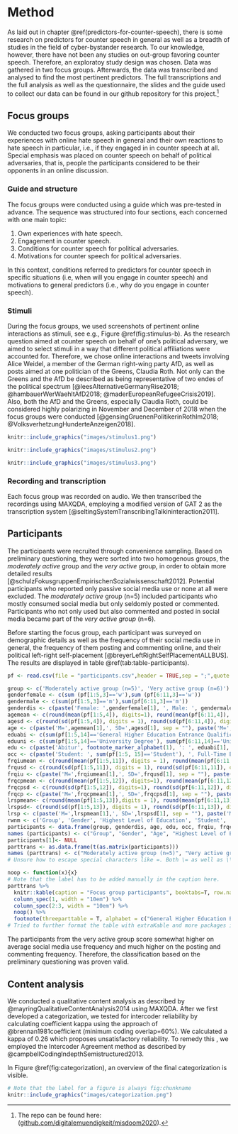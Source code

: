 # Method
As laid out in chapter \@ref(predictors-for-counter-speech), there is some research on predictors for counter speech in general as well as a breadth of studies in the field of cyber-bystander research. To our knowledge, however, there have not been any studies on out-group favoring counter speech. Therefore, an exploratoy study design was chosen. Data was gathered in two focus groups. Afterwards, the data was transcribed and analysed to find the most pertinent predictors. The full transcriptions and the full analysis as well as the questionnaire, the slides and the guide used to collect our data can be found in our github repository for this project.[^github]

[^github]: The repo can be found here: ([github.com/digitalemuendigkeit/misdoom2020](http://github.com/digitalemuendigkeit/misdoom2020)).

## Focus groups
We conducted two focus groups, asking participants about their experiences with online hate speech in general and their own reactions to hate speech in particular, i.e., if they engaged in in counter speech at all. Special emphasis was placed on counter speech on behalf of political adversaries, that is, people the participants considered to be their opponents in an online discussion.

### Guide and structure
The focus groups were conducted using a guide which was pre-tested in advance. The sequence was structured into four sections, each concerned with one main topic:

1. Own experiences with hate speech.
2. Engagement in counter speech.
3. Conditions for counter speech for political adversaries.
4. Motivations for counter speech for political adversaries.

In this context, conditions referred to predictors for counter speech in specific situations (i.e, when will you engage in counter speech) and motivations to general predictors (i.e., why do you engage in counter speech).

### Stimuli
During the focus groups, we used screenshots of pertinent online interactions as stimuli, see e.g., Figure \@ref(fig:stimulus-b). As the research question aimed at counter speech on behalf of one's political adversary, we aimed to select stimuli in a way that different political affiliations were accounted for. Therefore, we chose online interactions and tweets involving Alice Weidel, a member of the German right-wing party AfD, as well as posts aimed at one politician of the Greens, Claudia Roth. Not only can the Greens and the AfD be described as being representative of two endes of the political spectrum [@leesAlternativeGermanyRise2018; @hambauerWerWaehltAfD2018; @maderEuropeanRefugeeCrisis2019]. 
Also, both the AfD and the Greens, especially Claudia Roth, could be considered highly polarizing in November and December of 2018 when the focus groups were conducted [@gensingGruenenPolitikerinRothIm2018; @VolksverhetzungHunderteAnzeigen2018].

```r
knitr::include_graphics("images/stimulus1.png")
```


```r
knitr::include_graphics("images/stimulus2.png")
```

```r
knitr::include_graphics("images/stimulus3.png")
```

### Recording and transcription
Each focus group was recorded on audio. We then transcribed the recordings  using MAXQDA, employing a modified version of GAT 2 as the transcription system [@seltingSystemTranscribingTalkininteraction2011].

## Participants
The participants were recruited through convenience sampling. Based on preliminary questioning, they were sorted into two homogenous groups, the _moderately active_ group and the _very active_ group, in order to obtain more detailed results [@schulzFokusgruppenEmpirischenSozialwissenschaft2012]. 
Potential participants who reported only passive social media use or none at all were excluded. The _moderately active_ group (n=5) included participants who mostly consumed social media but only seldomly posted or commented. Participants who not only used but also commented and posted in social media became part of the _very active group_ (n=6). 

Before starting the focus group, each participant was surveyed on demographic details as well as the frequency of their social media use in general, the frequency of them posting and commenting online, and their political left-right self-placement [@breyerLeftRightSelfPlacementALLBUS]. The results are displayed in table \@ref(tab:table-participants).

```r
pf <- read.csv(file = "participants.csv",header = TRUE,sep = ";",quote = "",dec = ",", fill = TRUE, nrows = 11, )
```

```r
group <- c('Moderately active group (n=5)', 'Very active group (n=6)')
genderfemale <- c(sum (pf[1:5,3]=='w'),sum (pf[6:11,3]=='w'))
gendermale <- c(sum(pf[1:5,3]=='m'),sum(pf[6:11,3]=='m'))
genderdis <- c(paste('Female: ',genderfemale[1], ', Male: ', gendermale[1], sep = ""), paste('Female: ',genderfemale[2], ', Male: ', gendermale[2], sep = ""))
agemean <- c(round(mean(pf[1:5,4]), digits=1), round(mean(pf[6:11,4]), digits = 1))
agesd <- c(round(sd(pf[1:5,4]), digits = 1), round(sd(pf[6:11,4]), digits = 1))
age <- c(paste('M=',agemean[1],', SD=',agesd[1], sep = ""), paste('M=',agemean[2],', SD=',agesd[2], sep = ""))
eduabi <- c(sum(pf[1:5,14]=='General Higher Education Entrance Qualification (Abitur)'), sum(pf[6:11,14]=='General Higher Education Entrance Qualification (Abitur)'))
eduuni <- c(sum(pf[1:5,14]=='University Degree'), sum(pf[6:11,14]=='University Degree'))
edu <- c(paste('Abitur', footnote_marker_alphabet(1), ': ', eduabi[1], ', University Degree: ', eduuni[1], sep = ""), paste('Abitur', footnote_marker_alphabet(1), ': ',  eduabi[2], ', University Degree: ', eduuni[2], sep = ""))
occ <- c(paste('Student: ', sum(pf[1:5, 15]=='Student'), ', Full-Time Employed: ', (5 - sum(pf[1:5, 15]=='Student')), sep = ""), paste('Student: ', sum(pf[6:11, 15]=='Student'), ', Full-Time Employed: ', (6 - sum(pf[6:11, 15]=='Student')), sep = ""))
frqiumean <- c(round(mean(pf[1:5,11]), digits = 1), round(mean(pf[6:11,11]), digits = 1))
frqusd <- c(round(sd(pf[1:5,11]), digits = 1), round(sd(pf[6:11,11]), digits = 1))
frqiu <- c(paste('M=',frqiumean[1],', SD=',frqusd[1], sep = ""), paste('M=',frqiumean[2],', SD=',frqusd[2], sep = ""))
frqcpmean <- c(round(mean(pf[1:5,12]), digits=1), round(mean(pf[6:11,12]), digits=1))
frqcpsd <- c(round(sd(pf[1:5,12]), digits=1), round(sd(pf[6:11,12]), digits=1))
frqcp <- c(paste('M=',frqcpmean[1],', SD=',frqcpsd[1], sep = ""), paste('M=',frqcpmean[2],', SD=',frqcpsd[2], sep = ""))
lrspmean<- c(round(mean(pf[1:5,13]),digits = 1), round(mean(pf[6:11,13]), digits = 1))
lrspsd<- c(round(sd(pf[1:5,13]), digits = 1), round(sd(pf[6:11,13]), digits = 1))
lrsp <- c(paste('M=',lrspmean[1],', SD=',lrspsd[1], sep = ""), paste('M=',lrspmean[2],', SD=',lrspsd[2], sep = ""))
rwnm <- c('Group', 'Gender', 'Highest Level of Education', 'Student', 'Frequency of Use Social Media', 'Frequency of Posting and Commenting Online', 'Left-Right Self-Placement')
participants <- data.frame(group, genderdis, age, edu, occ, frqiu, frqcp, lrsp)
names (participants) <- c("Group", "Gender", "Age", "Highest Level of Education", "Occupation", paste0("Frequency of Social Media Use", footnote_marker_alphabet(2), footnote_marker_alphabet(3)), paste0("Frequency of Posting and Commenting Online", footnote_marker_alphabet(2)), paste0("Political Left-Right Self-Placement", footnote_marker_alphabet(3)))
participants[1]<- NULL
parttrans <- as.data.frame(t(as.matrix(participants)))
names (parttrans) <- c("Moderately active group (n=5)", "Very active group (n=6)")
# Unsure how to escape special characters like =. Both \= as well as \\= do not seem to work.
```

```r
noop <- function(x){x}
# Note that the label has to be added manually in the caption here.
parttrans %>% 
  knitr::kable(caption = "Focus group participants", booktabs=T, row.names = T, escape = F) %>% 
  column_spec(1, width = "10em") %>% 
  column_spec(2:3, width = "10em") %>% 
  noop() %>%
  footnote(threeparttable = T, alphabet = c("General Higher Education Entrance Qualification;", "1=never, 2=very rarely, 3=several times a month, 4=several times a week, 5=daily, 6=several times a day;", "averaged over 6 types of platforms (social networking sites, video platforms, blogs, online newspapers, infotainment, social news);","1=left, 10=right"))
# Tried to further format the table with extraKable and more packages in lncs-template-test. Unfortunately does not seem to work, therefore commented out. :)
```




The participants from the very active group score somewhat higher on average social media use frequency and much higher on the posting and commenting frequency. Therefore, the classification based on the preliminary questioning was proven valid.

## Content analysis
We conducted a qualitative content analysis as described by @mayringQualitativeContentAnalysis2014 using MAXQDA. <!-- Spefically, we employed the summarizing technique. 
The categories were formed by combining a deductive with an inductive approach. Deductively, we followed the categorization into the very active and moderately active group as well as the categorization prescribed by our guide: 

* _Moderately active group_
  + _Description_ (1. Own experiences with hate speech. and 2. Engagement in counter speech)
  + _Conditions_ (3. Conditions for counter speech for political adversaries.)
  + _Motivations_ (4. Motivations for counter speech for political adversaries.)
* _Very active group_
  + _..._
 
Inside these categories, more sub-categories were formed inductively.

### Intercoder reliability -->
After we first developed a categorization, we tested for intercoder reliability by calculating coefficient kappa using the approach of @brennan1981coefficient (minimum coding overlap=60%). 
<!-- The results are shown in table \@ref(tab:table-intercoder-reliability).

```r
tribble(
  ~`Category`, ~`Number of codes`, ~`Minimum coding overlap`, ~`Agreement`, ~`kappa`,
  "Moderately active group",  82, "60%", "27.16%", 0.26,
  "Very active group",  124, "60%","27.23%", 0.26
) %>% knitr::kable(caption = "Intercoder Reliability", booktabs=T, longtable=T)
```
Overall, a kappa of 0.26 was calculated. This proposes unssatisfactory reliability which is, however, not out of the ordinary for the first iteration of intercoder reliability examination. [@campbellCodingIndepthSemistructured2013; @macphailProcessGuidelinesEstablishing2016]-->
We calculated a kappa of 0.26 which proposes unsatisfactory reliability. To remedy this , we employed the Intercoder Agreement method as described by @campbellCodingIndepthSemistructured2013.

In Figure \@ref(fig:categorization), an overview of the final categorization is visible.

```r
# Note that the label for a figure is always fig:chunkname
knitr::include_graphics("images/categorization.png")
```
